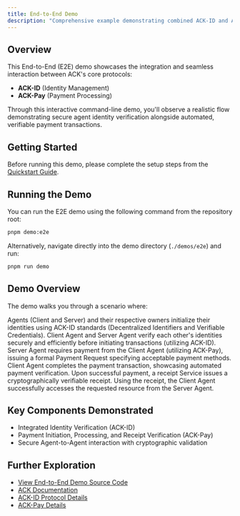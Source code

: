 ```yaml
---
title: End-to-End Demo
description: "Comprehensive example demonstrating combined ACK-ID and ACK-Pay protocol flows."
---
```


## Overview

This End-to-End (E2E) demo showcases the integration and seamless interaction between ACK's core protocols:

- **ACK-ID** (Identity Management)
- **ACK-Pay** (Payment Processing)

Through this interactive command-line demo, you'll observe a realistic flow demonstrating secure agent identity verification alongside automated, verifiable payment transactions.

## Getting Started

Before running this demo, please complete the setup steps from the [Quickstart Guide](./quickstart).

## Running the Demo

You can run the E2E demo using the following command from the repository root:

```sh
pnpm demo:e2e
```

Alternatively, navigate directly into the demo directory (`./demos/e2e`) and run:

```sh
pnpm run demo
```

## Demo Overview

The demo walks you through a scenario where:

<Steps>
<Step title="Agent Initialization">
Agents (Client and Server) and their respective owners initialize their identities using ACK-ID standards (Decentralized Identifiers and Verifiable Credentials).
</Step>

<Step title="Identity Verification">
  Client Agent and Server Agent verify each other's identities securely and
  efficiently before initiating transactions (utilizing ACK-ID).
</Step>

<Step title="Payment Request">
  Server Agent requires payment from the Client Agent (utilizing ACK-Pay),
  issuing a formal Payment Request specifying acceptable payment methods.
</Step>

<Step title="Payment Execution">
  Client Agent completes the payment transaction, showcasing automated payment
  verification.
</Step>

<Step title="Receipt Issuance and Verification">
  Upon successful payment, a receipt Service issues a cryptographically
  verifiable receipt.
</Step>

<Step title="Resource Access">
Using the receipt, the Client Agent successfully accesses the requested resource from the Server Agent.
</Step>
</Steps>

## Key Components Demonstrated

- Integrated Identity Verification (ACK-ID)
- Payment Initiation, Processing, and Receipt Verification (ACK-Pay)
- Secure Agent-to-Agent interaction with cryptographic validation

## Further Exploration

- [View End-to-End Demo Source Code](https://github.com/agentcommercekit/ack/tree/main/demos/e2e)
- [ACK Documentation](https://agentcommercekit.com)
- [ACK-ID Protocol Details](/ack-id/introduction)
- [ACK-Pay Details](/ack-pay/introduction)
